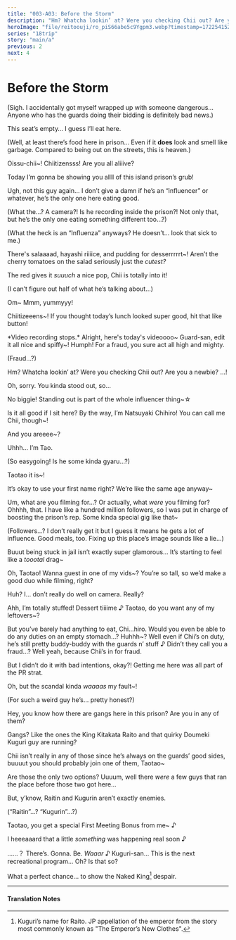 ```yaml
---
title: "003-A03: Before the Storm"
description: "Hm? Whatcha lookin’ at? Were you checking Chii out? Are you a newbie?"
heroImage: "file/reitoouji/ro_piS66abe5c9Ygpm3.webp?timestamp=1722541528754"
series: "18trip"
story: "main/a"
previous: 2
next: 4
---
```



# Before the Storm

<Divider loc="Mess Hall" />

<StoryImg src="https://f005.backblazeb2.com/file/reitoouji/ro_piS66abe5c9Ygpm3.webp?timestamp=1722541528754" alt="1"/>

<Bubble character="Tao">
<p class="t">(Sigh. I accidentally got myself wrapped up with someone dangerous… Anyone who has the guards doing their bidding is definitely bad news.)</p>
</Bubble>

<Bubble character="Tao">
This seat’s empty… I guess I’ll eat here.
</Bubble>

<Bubble character="Tao">
<p class="t">(Well, at least there’s food here in prison… Even if it <b>does</b> look and smell like garbage. Compared to being out on the streets, this is heaven.)</p>
</Bubble>

<StoryImg src="https://f005.backblazeb2.com/file/reitoouji/ro_r66abe5c96TaqJA1.webp?timestamp=1722541528376" alt="2"/>

<Bubble character="Chihiro" name="???">
Oissu-chii~! Chiitizensss! Are you all aliiive?

Today I’m gonna be showing you allll of this island prison’s grub!
</Bubble>

<Bubble character="InmateA">
Ugh, not this guy again…
</Bubble>

<Bubble character="InmateB">
I don’t give a damn if he’s an “influencer” or whatever, he’s the only one here eating good.
</Bubble>

<Bubble character="Tao">
<p class="t">(What the…? A camera?! Is he recording inside the prison?! Not only that, but he’s the only one eating something different too…?)</p>

<p class="t">(What the heck is an “Influenza” anyways? He doesn’t… look that sick to me.)</p>
</Bubble>

<Bubble character="Chihiro" name="???">
There's salaaaad, hayashi riiiice, and pudding for desserrrrrt~! Aren’t the cherry tomatoes on the salad seriously just the <i>cutest?</i>

The red gives it <i>suuuch</i> a nice pop, Chii is totally into it!
</Bubble>

<Bubble character="Tao">
<p class="t">(I can’t figure out half of what he’s talking about…)</p>
</Bubble>

<Bubble character="Chihiro" name="???">
Om~ Mmm, yummyyy!

Chiitizeeens~! If you thought today’s lunch looked super good, hit that like button!
</Bubble>

<Narration>
*Video recording stops.*
</Narration>

<StoryImg src="https://f005.backblazeb2.com/file/reitoouji/ro_gs4Fe1b66abe5c97.webp?timestamp=1722541528380" alt="3"/>

<Bubble character="Chihiro" name="???">
Alright, here's today's videoooo~ Guard-san, edit it all nice and spiffy~!
</Bubble>

<Bubble character="Guard A">
Humph! For a fraud, you sure act all high and mighty.
</Bubble>

<Bubble character="Tao">
<p class="t">(Fraud…?)</p>
</Bubble>

<Bubble character="Chihiro" name="???">
Hm? Whatcha lookin’ at? Were you checking Chii out? Are you a newbie?
</Bubble>

<Bubble character="Tao">
...!

Oh, sorry. You kinda stood out, so…
</Bubble>

<Bubble character="Chihiro" name="???">
No biggie! Standing out is part of the whole influencer thing~☆

Is it all good if I sit here? By the way, I’m Natsuyaki Chihiro! You can call me Chii, though~!

And you areeee~?
</Bubble>

<Bubble character="Tao">
Uhhh… I’m Tao.

<p class="t">(So easygoing! Is he some kinda gyaru…?)</p>
</Bubble>

<Bubble character="Chihiro">
Taotao it is~!

It’s okay to use your first name right? We’re like the same age anyway~
</Bubble>

<Bubble character="Tao">
Um, what are you filming for…? Or actually, what <i>were</i> you filming for?
</Bubble>

<Bubble character="Chihiro">
Ohhhh, that. I have like a hundred million followers, so I was put in charge of boosting the prison’s rep. Some kinda special gig like that~
</Bubble>

<Bubble character="Tao">
<p class="t">(Followers…? I don’t really get it but I guess it means he gets a lot of influence. Good meals, too. Fixing up this place’s image sounds like a lie…)</p>
</Bubble>

<Bubble character="Chihiro">
Buuut being stuck in jail isn’t exactly super glamorous… It’s starting to feel like a <i>toootal</i> drag~

Oh, Taotao! Wanna guest in one of my vids~? You’re so tall, so we’d make a good duo while filming, right?
</Bubble>

<Bubble character="Tao">
Huh? I… don’t really do well on camera.
</Bubble>

<Bubble character="Chihiro">
Really?

Ahh, I’m totally stuffed! Dessert tiiiime&nbsp;♪ Taotao, do you want any of my leftovers~?
</Bubble>

<Bubble character="Tao">
But you’ve barely had anything to eat, Chi…hiro. Would you even be able to do any duties on an empty stomach…?
</Bubble>

<Bubble character="Chihiro">
Huhhh~? Well even if Chii’s on duty, he’s still pretty buddy-buddy with the guards n’ stuff&nbsp;♪
</Bubble>

<Bubble character="Tao">
Didn’t they call you a fraud…?
</Bubble>

<StoryImg src="https://f005.backblazeb2.com/file/reitoouji/ro_s4CW66abe5c9DBJ4.webp?timestamp=1722541528404" alt="4"/>

<Bubble character="Chihiro">
Well yeah, because Chii’s in for fraud.

But I didn’t do it with bad intentions, okay?! Getting me here was all part of the PR strat.

Oh, but the scandal kinda <i>waaaas</i> my fault~!
</Bubble>

<Bubble character="Tao">
<p class="t">(For such a weird guy he’s… pretty honest?)</p>

Hey, you know how there are gangs here in this prison? Are you in any of them?
</Bubble>

<Bubble character="Chihiro">
Gangs? Like the ones the King Kitakata Raito and that quirky Doumeki Kuguri guy are running?

Chii isn’t really in any of those since he’s always on the guards’ good sides, buuuut you should probably join one of them, Taotao~
</Bubble>

<Bubble character="Tao">
Are those the only two options?
</Bubble>

<Bubble character="Chihiro">
Uuuum, well there <i>were</i> a few guys that ran the place before those two got here…

But, y’know, Raitin and Kugurin aren’t exactly enemies.
</Bubble>

<Bubble character="Tao">
<p class="t">(“Raitin”...? “Kugurin”…?)</p>
</Bubble>

<Bubble character="Chihiro">
Taotao, you get a special First Meeting Bonus from me~&nbsp;♪

I heeeaaard that a little <i>something</i> was happening real soon&nbsp;♪
</Bubble>

<Bubble character="Tao">
……？
</Bubble>

<Bubble character="Chihiro">
There’s. Gonna. Be. <i>Waaar</i>&nbsp;♪
</Bubble>

<StoryImg src="https://f005.backblazeb2.com/file/reitoouji/ro_dgUi66abe5c9jEd4.webp?timestamp=1722541528033" alt="5"/>

<Divider loc="Maximum Security Unit" />

<Bubble character="Spineless Guard">
Kuguri-san… This is the next recreational program...
</Bubble>

<Bubble character="Kuguri">
Oh? Is that so?

What a perfect chance… to show the Naked King[^1] despair. 
</Bubble>

***

<h4>Translation Notes</h4>

[^1]: Kuguri’s name for Raito. JP appellation of the emperor from the story most commonly known as "The Emperor’s New Clothes".
